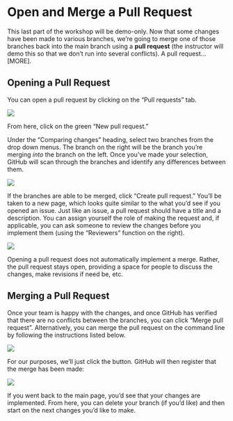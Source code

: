 Open and Merge a Pull Request
=============================

This last part of the workshop will be demo-only. Now that some changes have 
been made to various branches, we're going to merge one of those branches back 
into the main branch using a **pull request** (the instructor will demo this so 
that we don't run into several conflicts). A pull request... [MORE].

Opening a Pull Request
----------------------

You can open a pull request by clicking on the "Pull requests" tab.

![](./img/github_pull_requests.png)

From here, click on the green "New pull request."

Under the "Comparing changes" heading, select two branches from the drop down 
menus. The branch on the right will be the branch you're merging _into_ the 
branch on the left. Once you've made your selection, GitHub will scan through 
the branches and identify any differences between them.

![](./img/github_compare_changes.png)

If the branches are able to be merged, click "Create pull request." You'll be 
taken to a new page, which looks quite similar to the what you'd see if you 
opened an issue. Just like an issue, a pull request should have a title and a 
description. You can assign yourself the role of making the request and, if 
applicable, you can ask someone to review the changes before you implement them 
(using the "Reviewers" function on the right).

![](./img/github_write_a_pull_request.png)

Opening a pull request does not automatically implement a merge. Rather, the 
pull request stays open, providing a space for people to discuss the changes, 
make revisions if need be, etc.

Merging a Pull Request
----------------------

Once your team is happy with the changes, and once GitHub has verified that 
there are no conflicts between the branches, you can click "Merge pull request".
Alternatively, you can merge the pull request on the command line by following 
the instructions listed below.

![](./img/github_no_conflicts.png)

For our purposes, we'll just click the button. GitHub will then register that 
the merge has been made:

![](./img/github_successful_pull_merge.png)

If you went back to the main page, you'd see that your changes are implemented. 
From here, you can delete your branch (if you'd like) and then start on the 
next changes you'd like to make.